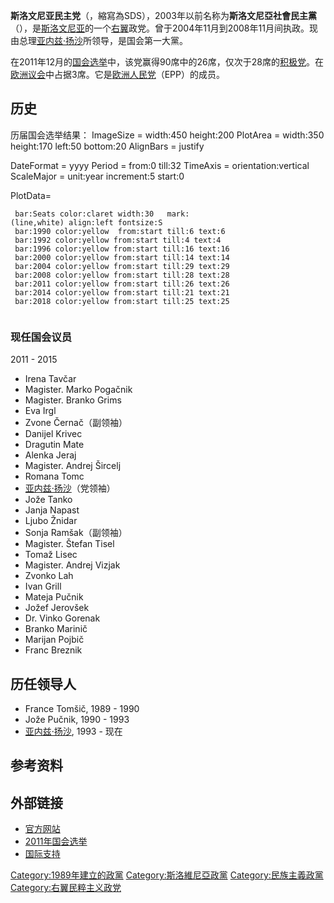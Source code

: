 {{noteTA
|G1=PP
|G2=TO
|1=zh-hans:扬沙;zh-hant:揚沙;zh-tw:楊薩;
}}
{{Infobox political party
|country       = 斯洛维尼亚
|name_english  = Slovenian Democratic Party
|name_native   = Slovenska demokratska stranka
|colorcode     = #FEF200
|logo    = SDS logotype.svg
|logo_size = 
|flag = Flag of the Slovenian Democratic Party.svg
|leader        = [[亚内兹·扬沙|亚内兹·扬沙]]
|foundation    = 1989年2月16日
|headquarters  = [[盧布里雅納|盧布里雅納]]
|position      = [[右翼|右翼]]
|ideology      = [[保守主义|保守主义]]<br>[[基督教民主主义|基督教民主主义]]<br>[[社会保守主义|社会保守主义]]<br>{{nowrap|[[民族保守主义|民族保守主义]]}}<ref>{{Citation |first=Sabrina P. |last=Ramet |title=Central and Southeast European Politics Since 1989 |publisher=Cambridge University Press |year=2010 |page=79 |url=http://books.google.de/books?id=oFXdiS25N78C&pg=PA79&dq=slovenian+democratic+party+national+conservative&hl=de&ei=gjbFTsnHMcKOswb4yICqDA&sa=X&oi=book_result&ct=result&resnum=1&ved=0CDEQ6AEwAA#v=onepage&q=slovenian%20democratic%20party%20national%20conservative&f=false |accessdate=17 November 2011}}</ref><br>[[公民民族主义|公民民族主义]]<br>[[右翼民粹主义|右翼民粹主义]]<br>[[经济自由主义|经济自由主义]]<br>[[反移民|反移民]]
|international = [[中间派民主国际|中间派民主国际]]<br>[[国际民主联盟|国际民主联盟]]
|european      = [[欧洲人民党|欧洲人民党]]
|europarl      = [[欧洲人民党党团|欧洲人民党党团]]
|colours       = 黄色和蓝色
|seats1_title  = [[斯洛维尼亚国民议会|国民议会]]
|seats1        = {{Infobox political party/seats|26|90|hex=#FEF200}}
|seats2_title  = [[欧洲议会|欧洲议会]]
|seats2        = {{Infobox political party/seats|2|8|hex=#FEF200}}
|website       = {{Url|http://www.sds.si}}
}}

'''斯洛文尼亚民主党'''（{{lang-sl|Slovenska demokratska stranka}}，縮寫為SDS），2003年以前名称为'''斯洛文尼亞社會民主黨'''（{{lang|sl|''Socialdemokratska stranka Slovenije''}}），是[[斯洛文尼亚|斯洛文尼亚]]的一个[[右翼|右翼]]政党。曾于2004年11月到2008年11月间执政。现由总理[[亚内兹·扬沙|亚内兹·扬沙]]所领导，是国会第一大黨。

在2011年12月的[[2011年斯洛維尼亞議會選舉|国会选举]]中，该党赢得90席中的26席，仅次于28席的[[积极的斯洛文尼亚|积极党]]。在[[欧洲议会|欧洲议会]]中占据3席。它是[[欧洲人民党|欧洲人民党]]（EPP）的成员。

==历史==
历届国会选举结果：
<timeline>
ImageSize  = width:450 height:200
PlotArea   = width:350 height:170 left:50 bottom:20
AlignBars  = justify

DateFormat = yyyy
Period     = from:0 till:32
TimeAxis   = orientation:vertical
ScaleMajor = unit:year increment:5 start:0

PlotData=
  bar:Seats color:claret width:30   mark:(line,white) align:left fontsize:S
  bar:1990 color:yellow  from:start till:6 text:6 
  bar:1992 color:yellow from:start till:4 text:4 
  bar:1996 color:yellow from:start till:16 text:16 
  bar:2000 color:yellow from:start till:14 text:14 
  bar:2004 color:yellow from:start till:29 text:29 
  bar:2008 color:yellow from:start till:28 text:28 
  bar:2011 color:yellow from:start till:26 text:26 
  bar:2014 color:yellow from:start till:21 text:21
  bar:2018 color:yellow from:start till:25 text:25
  </timeline>

=== 现任国会议员 ===
2011 - 2015

*Irena Tavčar
*Magister. Marko Pogačnik
*Magister. Branko Grims	
*Eva Irgl
*Zvone Černač（副领袖）
*Danijel Krivec
*Dragutin Mate
*Alenka Jeraj
*Magister. Andrej Šircelj
*Romana Tomc
*[[亚内兹·扬沙|亚内兹·扬沙]]（党领袖）
*Jože Tanko
*Janja Napast
*Ljubo Žnidar
*Sonja Ramšak（副领袖）
*Magister. Štefan Tisel
*Tomaž Lisec
*Magister. Andrej Vizjak
*Zvonko Lah
*Ivan Grill
*Mateja Pučnik
*Jožef Jerovšek
*Dr. Vinko Gorenak
*Branko Marinič
*Marijan Pojbič
*Franc Breznik

==历任领导人==
*France Tomšič, 1989 - 1990
*Jože Pučnik, 1990 - 1993
*[[亚内兹·扬沙|亚内兹·扬沙]], 1993 - 现在

== 参考资料 ==
{{Reflist}}

==外部链接==
*[https://web.archive.org/web/20180322222038/http://sds-online.org/ 官方网站]
*[https://archive.is/20120801150748/volitve.gov.si/dz2011/en/index.html 2011年国会选举]
*[https://web.archive.org/web/20130801223852/http://www.sds-online.org/index.php?en_multimedia 国际支持]
{{斯洛文尼亚政党}}
[[Category:1989年建立的政黨|Category:1989年建立的政黨]]
[[Category:斯洛維尼亞政黨|Category:斯洛維尼亞政黨]]
[[Category:民族主義政黨|Category:民族主義政黨]]
[[Category:右翼民粹主义政党|Category:右翼民粹主义政党]]
